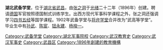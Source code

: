 {{expand|time=2011-04-26T02:39:10+00:00}}
{{unreferenced|time=2011-04-26T02:39:10+00:00}}
'''湖北武备学堂'''，位于[[湖北省_(清)|湖北省]][[武昌|武昌]]，由[[张之洞|张之洞]]于[[光绪|光绪]]二十二年（1896年）创建。聘请[[德意志帝国|德国]]军官按照德国制式训练学生。出西方现代军事科学课程之外，张之洞还强调学习[[四书五经|四书五经]]等国学课程。1902年武备学堂与[[将弁学堂|将弁学堂]]合并改为“武高等学堂”。毕业生中有[[孙武_(民国)|孙武]]、[[陈宧|陈宧]]、[[钮永建|钮永建]]、[[杨揆一|杨揆一]]。

[[Category:武备学堂|Category:武备学堂]]
[[Category:湖北军事院校|Category:湖北军事院校]]
[[Category:武汉教育史|Category:武汉教育史]]
[[Category:武汉军事史|Category:武汉军事史]]
[[Category:武昌区|Category:武昌区]]
[[Category:1896年創建的教育機構|Category:1896年創建的教育機構]]